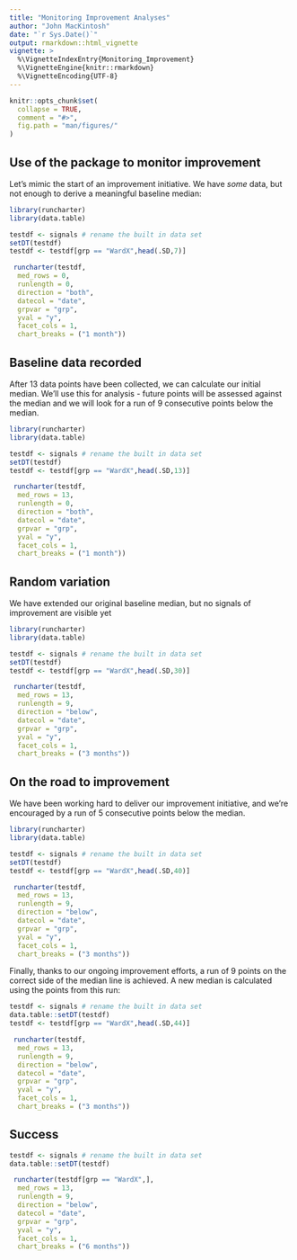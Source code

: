 ```yaml
---
title: "Monitoring Improvement Analyses"
author: "John MacKintosh"
date: "`r Sys.Date()`"
output: rmarkdown::html_vignette
vignette: >
  %\VignetteIndexEntry{Monitoring_Improvement}
  %\VignetteEngine{knitr::rmarkdown}
  %\VignetteEncoding{UTF-8}
---
```

  
```r
knitr::opts_chunk$set(
  collapse = TRUE,
  comment = "#>",
  fig.path = "man/figures/"
)
```


## Use of the package to monitor improvement

Let's mimic the start of an improvement initiative. We have *some* data, but not enough to derive a meaningful baseline median:


```r
library(runcharter)
library(data.table)

testdf <- signals # rename the built in data set
setDT(testdf)
testdf <- testdf[grp == "WardX",head(.SD,7)]

 runcharter(testdf,
  med_rows = 0,
  runlength = 0,
  direction = "both",
  datecol = "date",
  grpvar = "grp", 
  yval = "y",
  facet_cols = 1,
  chart_breaks = ("1 month"))


```



## Baseline data recorded

After 13 data points have been collected, we can calculate our initial median. 
We'll use this for analysis  - future points will be assessed against the median and we will look for a run of 9 consecutive points below the median.

```r
library(runcharter)
library(data.table)

testdf <- signals # rename the built in data set
setDT(testdf)
testdf <- testdf[grp == "WardX",head(.SD,13)]

 runcharter(testdf,
  med_rows = 13,
  runlength = 0,
  direction = "both",
  datecol = "date",
  grpvar = "grp", 
  yval = "y",
  facet_cols = 1,
  chart_breaks = ("1 month"))
```

## Random variation

We have extended our original baseline median, but no signals of improvement are visible yet

```r
library(runcharter)
library(data.table)

testdf <- signals # rename the built in data set
setDT(testdf)
testdf <- testdf[grp == "WardX",head(.SD,30)]

 runcharter(testdf,
  med_rows = 13,
  runlength = 9,
  direction = "below",
  datecol = "date",
  grpvar = "grp", 
  yval = "y",
  facet_cols = 1,
  chart_breaks = ("3 months"))

```


## On the road to improvement

We have been working hard to deliver our improvement initiative, and we're encouraged by a run of 5 consecutive points below the median.

```r
library(runcharter)
library(data.table)

testdf <- signals # rename the built in data set
setDT(testdf)
testdf <- testdf[grp == "WardX",head(.SD,40)]

 runcharter(testdf,
  med_rows = 13,
  runlength = 9,
  direction = "below",
  datecol = "date",
  grpvar = "grp", 
  yval = "y",
  facet_cols = 1,
  chart_breaks = ("3 months"))
```

Finally, thanks to our ongoing improvement efforts, a run of 9 points on the correct side of the median line is achieved.
A new median is calculated using the points from this run:

```r
testdf <- signals # rename the built in data set
data.table::setDT(testdf)
testdf <- testdf[grp == "WardX",head(.SD,44)]

 runcharter(testdf,
  med_rows = 13,
  runlength = 9,
  direction = "below",
  datecol = "date",
  grpvar = "grp", 
  yval = "y",
  facet_cols = 1,
  chart_breaks = ("3 months"))
```

## Success


```r
testdf <- signals # rename the built in data set
data.table::setDT(testdf)

 runcharter(testdf[grp == "WardX",],
  med_rows = 13,
  runlength = 9,
  direction = "below",
  datecol = "date",
  grpvar = "grp", 
  yval = "y",
  facet_cols = 1,
  chart_breaks = ("6 months"))

```



